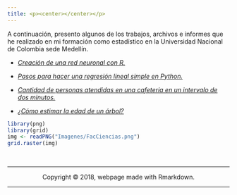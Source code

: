 ```yaml
---
title: <p><center></center></p>
---
```


A continuación, presento algunos de los trabajos, archivos e informes que he realizado en mi formación como estadístico en la Universidad Nacional de Colombia sede Medellín.

+ <a href="Docs/Redes_Neuronales_en_R.html">*Creación de una red neuronal con R.* </a>

+ <a href="Docs/Regresión_Lineal_Múltiple_con_Python.html">*Pasos para hacer una regresión lineal simple en Python.* </a>

+ [*Cantidad de personas atendidas en una cafeteria en un intervalo de dos minutos.*](https://github.com/yuasaavedraco/yuasaavedraco.github.io/blob/master/Docs/Cantidad%20de%20personas%20atendidas%20en%20un%20intervalo%20de%20dos%20minutos.pdf)

+ [*¿Cómo estimar la edad de un árbol?*](https://github.com/yuasaavedraco/yuasaavedraco.github.io/blob/master/Docs/Cómo%20estimar%20la%20altura%20de%20un%20árbol.pdf)


```r
library(png)
library(grid)
img <- readPNG("Imagenes/FacCiencias.png")
grid.raster(img)
```


<br>
<hr>
<p><center>Copyright &copy; 2018, webpage made with Rmarkdown.</center></p>
<hr>